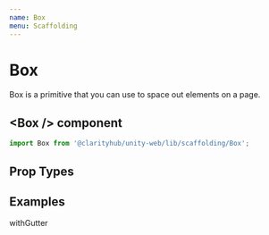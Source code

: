 ```yaml
---
name: Box
menu: Scaffolding
---
```



# Box

Box is a primitive that you can use to space out elements on a page.

## \<Box /\> component

```js
import Box from '@clarityhub/unity-web/lib/scaffolding/Box';
```

## Prop Types

<PropsTable of={BoxProps} />

## Examples

<Playground>
	<Box withGutter style={{ border: '1px solid red' }}>
		<div style={{ backgroundColor: 'blue', color: 'white' }}>withGutter</div>
	</Box>
</Playground>